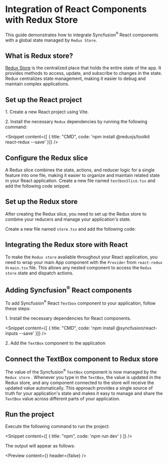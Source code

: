 
<Meta
 title="React components in Redux Store | Syncfusion"
 description="Integrate React components with Redux, the JavaScript library for predictable and maintainable global state management."
/>

# Integration of React Components with Redux Store

This guide demonstrates how to integrate Syncfusion<sup>®</sup> React components with a global state managed by `Redux Store`.

## What is Redux store?

<a href="https://redux.js.org/api/store" target="_blank" rel="noopener noreferrer">Redux Store</a>  is the centralized place that holds the entire state of the app. It provides methods to access, update, and subscribe to changes in the state. Redux centralizes state management, making it easier to debug and maintain complex applications.

## Set up the React project

1\. Create a new React project using <Link to="/getting-started/vite#create-a-vite-project">Vite</Link>.

2\. Install the necessary `Redux` dependencies by running the following command:

<Snippet content={[ { title: "CMD", code: 'npm install @reduxjs/toolkit react-redux --save' }]} />

## Configure the Redux slice

A Redux slice combines the state, actions, and reducer logic for a single feature into one file, making it easier to organize and maintain related state in your React application. Create a new file named `textboxSlice.tsx` and add the following code snippet.

<Snippet content={textboxSliceSnippet} />

## Set up the Redux store

After creating the Redux slice, you need to set up the Redux store to combine your reducers and manage your application's state.

Create a new file named `store.tsx` and add the following code:

<Snippet content={reduxStore} />

## Integrating the Redux store with React

To make the `Redux store` available throughout your React application, you need to wrap your main App component with the `Provider` from `react-redux` in `main.tsx` file. This allows any nested component to access the `Redux store` state and dispatch actions.

<Snippet content={reduxStoreMain} />

## Adding Syncfusion<sup>®</sup> React components

To add Syncfusion<sup>®</sup> React `Textbox` component to your application, follow these steps:

1\. Install the necessary dependencies for React components.

<Snippet content={[ { title: "CMD", code: 'npm install @syncfusion/react-inputs --save' }]} />

2\. Add the `TextBox` component to the application

<Snippet content={textboxSnippet} />

## Connect the TextBox component to Redux store

The value of the Syncfusion<sup>®</sup> `TextBox` component is now managed by the `Redux store` . Whenever you type in the `TextBox`, the value is updated in the Redux store, and any component connected to the store will receive the updated value automatically. This approach provides a single source of truth for your application's state and makes it easy to manage and share the `TextBox` value across different parts of your application.

<Snippet content={connectTextbox} />

## Run the project

Execute the following command to run the project:

<Snippet content={[ { title: "npm", code: 'npm run dev' } ]} />

The output will appear as follows:

<Preview content={<ReduxStore />} header={false} />